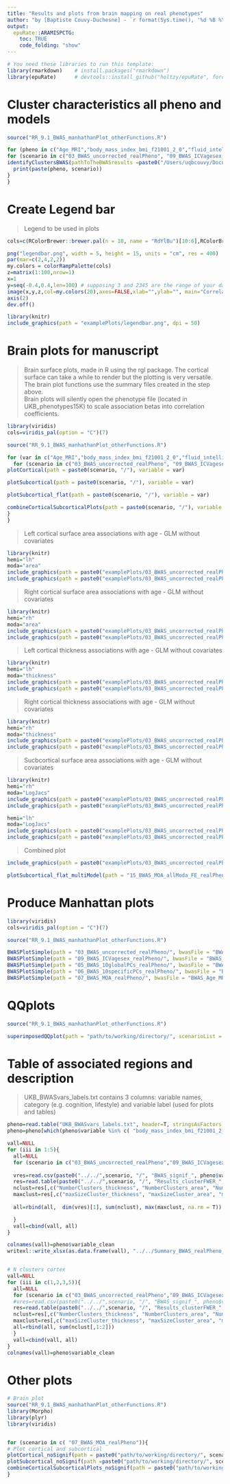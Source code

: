 ```yaml
---
title: "Results and plots from brain mapping on real phenotypes"
author: "by [Baptiste Couvy-Duchesne] - `r format(Sys.time(), '%d %B %Y')`"
output:
  epuRate::ARAMISPCTG:
    toc: TRUE
    code_folding: "show"
---
```


```r
# You need these libraries to run this template:
library(rmarkdown)    # install.packages("rmarkdown") 
library(epuRate)      # devtools::install_github("holtzy/epuRate", force=TRUE)

```

# Cluster characteristics all pheno and models

```R

source("RR_9.1_BWAS_manhathanPlot_otherFunctions.R")

for (pheno in c("Age_MRI","body_mass_index_bmi_f21001_2_0","fluid_intelligence_score_f20016_2_0", "sexuses_datacoding_9_f31_0_0","smoking_status_f20116_2_0", "sexuses_datacoding_9_f31_0_0") ){
for (scenario in c("03_BWAS_uncorrected_realPheno", "09_BWAS_ICVagesex_realPheno", "04_BWAS_5globalPCs_realPheno", "05_BWAS_10globalPCs_realPheno", "06_BWAS_10specificPCs_realPheno", "07_BWAS_MOA_realPheno",  "10_BWAS_MOA_multiORM_QC_realPheno", "15_BWAS_MOA_allModa_FE_realPheno")){
identifyClustersBWAS(pathToTheBWASresults =paste0("/Users/uqbcouvy/Documents/MyDocuments/56_BWAS/", scenario, "/"), variable = pheno, outputFolder = paste0( scenario, "/") , variableLabel = pheno, scenario = scenario)
  print(paste(pheno, scenario))
}
}

```


# Create Legend bar

> Legend to be used in plots  

```R

cols=c(RColorBrewer::brewer.pal(n = 10, name = "RdYlBu")[10:6],RColorBrewer::brewer.pal(n = 10, name = "RdYlBu")[5:1]) # Select palette colours

png("legendbar.png", width = 5, height = 15, units = "cm", res = 400)
par(mar=c(2,4,2,2))
my.colors = colorRampPalette(cols)
z=matrix(1:100,nrow=1)
x=1
y=seq(-0.4,0.4,len=100) # supposing 3 and 2345 are the range of your data
image(x,y,z,col=my.colors(20),axes=FALSE,xlab="",ylab="", main="Correlation")
axis(2)
dev.off()

```

```R
library(knitr)
include_graphics(path = "examplePlots/legendbar.png", dpi = 50)
```

# Brain plots for manuscript

> Brain surface plots, made in R using the rgl package. The cortical surface can take a while to render but the plotting is very versatile.   
> The brain plot functions use the summary files created in the step above.  
> Brain plots will silently open the phenotype file (located in UKB_phenotypes15K) to scale association betas into correlation coefficients.  

```R

library(viridis)
cols=viridis_pal(option = "C")(7)

source("RR_9.1_BWAS_manhathanPlot_otherFunctions.R")

for (var in c("Age_MRI","body_mass_index_bmi_f21001_2_0","fluid_intelligence_score_f20016_2_0", "sexuses_datacoding_9_f31_0_0","smoking_status_f20116_2_0", "sexuses_datacoding_9_f31_0_0") ){
  for (scenario in c("03_BWAS_uncorrected_realPheno", "09_BWAS_ICVagesex_realPheno", "04_BWAS_5globalPCs_realPheno", "05_BWAS_10globalPCs_realPheno", "06_BWAS_10specificPCs_realPheno", "07_BWAS_MOA_realPheno",  "10_BWAS_MOA_multiORM_QC_realPheno", "15_BWAS_MOA_allModa_FE_realPheno")){
plotCortical(path = paste0(scenario, "/"), variable = var)

plotSubcortical(path = paste0(scenario, "/"), variable = var)

plotSubcortical_flat(path = paste0(scenario, "/"), variable = var)

combineCorticalSubcorticalPlots(path = paste0(scenario, "/"), variable = var )
}
}

```

> Left cortical surface area associations with age - GLM without covariates

```R

library(knitr)
hemi="lh"
moda="area"
include_graphics(path = paste0("examplePlots/03_BWAS_uncorrected_realPheno/BWAS_Age_MRI_", hemi, "_", moda, "_clustersAndCoordinates_inside.png"))
include_graphics(path = paste0("examplePlots/03_BWAS_uncorrected_realPheno/BWAS_Age_MRI_", hemi, "_", moda, "_clustersAndCoordinates_outside.png"))

```
> Right cortical surface area associations with age - GLM without covariates

```R

library(knitr)
hemi="rh"
moda="area"
include_graphics(path = paste0("examplePlots/03_BWAS_uncorrected_realPheno/BWAS_Age_MRI_", hemi, "_", moda, "_clustersAndCoordinates_inside.png"))
include_graphics(path = paste0("examplePlots/03_BWAS_uncorrected_realPheno/BWAS_Age_MRI_", hemi, "_", moda, "_clustersAndCoordinates_outside.png"))

```

> Left cortical thickness associations with age - GLM without covariates

```R

library(knitr)
hemi="lh"
moda="thickness"
include_graphics(path = paste0("examplePlots/03_BWAS_uncorrected_realPheno/BWAS_Age_MRI_", hemi, "_", moda, "_clustersAndCoordinates_inside.png"))
include_graphics(path = paste0("examplePlots/03_BWAS_uncorrected_realPheno/BWAS_Age_MRI_", hemi, "_", moda, "_clustersAndCoordinates_outside.png"))

```

> Right cortical thickness associations with age - GLM without covariates

```R

library(knitr)
hemi="rh"
moda="thickness"
include_graphics(path = paste0("examplePlots/03_BWAS_uncorrected_realPheno/BWAS_Age_MRI_", hemi, "_", moda, "_clustersAndCoordinates_inside.png"))
include_graphics(path = paste0("examplePlots/03_BWAS_uncorrected_realPheno/BWAS_Age_MRI_", hemi, "_", moda, "_clustersAndCoordinates_outside.png"))

```

> Sucbcortical surface area associations with age - GLM without covariates

```R

library(knitr)
hemi="rh"
moda="LogJacs"
include_graphics(path = paste0("examplePlots/03_BWAS_uncorrected_realPheno/BWAS_Age_MRI_", hemi, "_", moda, "_clustersAndCoordinates_inside.png"))
include_graphics(path = paste0("examplePlots/03_BWAS_uncorrected_realPheno/BWAS_Age_MRI_", hemi, "_", moda, "_clustersAndCoordinates_outside.png"))

hemi="lh"
moda="LogJacs"
include_graphics(path = paste0("examplePlots/03_BWAS_uncorrected_realPheno/BWAS_Age_MRI_", hemi, "_", moda, "_clustersAndCoordinates_inside.png"))
include_graphics(path = paste0("examplePlots/03_BWAS_uncorrected_realPheno/BWAS_Age_MRI_", hemi, "_", moda, "_clustersAndCoordinates_outside.png"))

```

> Combined plot

```R

include_graphics(path = paste0("examplePlots/03_BWAS_uncorrected_realPheno/Plots_CombinedAge_MRI.png"))

```

```R

plotSubcortical_flat_multiModel(path = "15_BWAS_MOA_allModa_FE_realPheno", variable = "sexuses_datacoding_9_f31_0_0", otherPaths2Models = c("03_BWAS_uncorrected_realPheno/", "09_BWAS_ICVagesex_realPheno/", "04_BWAS_5globalPCs_realPheno/", "05_BWAS_10globalPCs_realPheno/", "06_BWAS_10specificPCs_realPheno/"))

```

# Produce Manhattan plots

```R

library(viridis)
cols=viridis_pal(option = "C")(7)

source("RR_9.1_BWAS_manhathanPlot_otherFunctions.R")

BWASPlotSimple(path = "03_BWAS_uncorrected_realPheno/", bwasFile = "BWAS_Age_MRI.linear", yMax = 120, ntotvar = 5, phenotypeLabel = "Age")
BWASPlotSimple(path = "09_BWAS_ICVagesex_realPheno/", bwasFile = "BWAS_Age_MRI.linear", yMax = 120, ntotvar = 5, phenotypeLabel = "Age")
BWASPlotSimple(path = "05_BWAS_10globalPCs_realPheno/", bwasFile = "BWAS_Age_MRI.linear", yMax = 120, ntotvar = 5, phenotypeLabel = "Age")
BWASPlotSimple(path = "06_BWAS_10specificPCs_realPheno/", bwasFile = "BWAS_Age_MRI.linear", yMax = 120, ntotvar = 5, phenotypeLabel = "Age")
BWASPlotSimple(path = "07_BWAS_MOA_realPheno/", bwasFile = "BWAS_Age_MRI.moa", yMax = 120, ntotvar = 5, phenotypeLabel = "Age")

```

# QQplots

```R

source("RR_9.1_BWAS_manhathanPlot_otherFunctions.R")

superimposedQQplot(path = "path/to/working/directory/", scenarioList = c("03_BWAS_uncorrected_realPheno", "09_BWAS_ICVagesex_realPheno", "05_BWAS_10globalPCs_realPheno","06_BWAS_10specificPCs_realPheno",  "07_BWAS_MOA_realPheno", "15_BWAS_MOA_allModa_FE_realPheno", "10_BWAS_MOA_multiORM_QC_realPheno"), legendList = c("Uncorrected", "sex, ICV corrected", "10 global PCs", "10 moda. spe. PCs", "LMM", "LMM w. covariates","LMM multi BRM"), colourList = viridis_pal(option = "C")(8)[c(1,2,4,5,6,7, 8)], variableLabel = "Age at MRI")

```


# Table of associated regions and description

> UKB_BWASvars_labels.txt contains 3 columns: variable names, category (e.g. cognition, lifestyle) and variable label (used for plots and tables)  

```R

pheno=read.table("UKB_BWASvars_labels.txt", header=T, stringsAsFactors = F)
pheno=pheno[which(pheno$variable %in% c( "body_mass_index_bmi_f21001_2_0","fluid_intelligence_score_f20016_2_0", "Age_MRI","sexuses_datacoding_9_f31_0_0", "smoking_status_f20116_2_0")),]

vall=NULL
for (iii in 1:5){
  all=NULL
  for (scenario in c("03_BWAS_uncorrected_realPheno","09_BWAS_ICVagesex_realPheno", "05_BWAS_10globalPCs_realPheno", "07_BWAS_MOA_realPheno", "15_BWAS_MOA_allModa_FE_realPheno", "10_BWAS_MOA_multiORM_QC_realPheno")){
  
  vres=read.csv(paste0("../../",scenario, "/", "BWAS_signif_", pheno$variable_clean[iii], ".csv" ))
  res=read.table(paste0("../../",scenario, "/", "Results_clusterFWER_", pheno$variable[iii], ".txt" ), header=T)
  nclust=res[,c("NumberClusters_thickness", "NumberClusters_area", "NumberClusters_thick", "NumberClusters_LogJacs")]
  maxclust=res[,c("maxSizeCluster_thickness", "maxSizeCluster_area", "maxSizeCluster_thick", "maxSizeCluster_LogJacs")]
  
  all=rbind(all,  dim(vres)[1], sum(nclust), max(maxclust, na.rm = T))

  }
  vall=cbind(vall, all)
}

colnames(vall)=pheno$variable_clean
writexl::write_xlsx(as.data.frame(vall), "../../Summary_BWAS_realPheno_bonferroniNtraits_R1IEEE.xlsx")


# N clusters cortex
vall=NULL
for (iii in c(1,2,3,5)){
  all=NULL
  for (scenario in c("03_BWAS_uncorrected_realPheno","09_BWAS_ICVagesex_realPheno", "05_BWAS_10globalPCs_realPheno", "07_BWAS_MOA_realPheno","15_BWAS_MOA_allModa_FE_realPheno", "10_BWAS_MOA_multiORM_QC_realPheno")){
  #vres=read.csv(paste0("../../",scenario, "/", "BWAS_signif_", pheno$variable_clean[iii], ".csv" ))
  res=read.table(paste0("../../",scenario, "/", "Results_clusterFWER_", pheno$variable[iii], ".txt" ), header=T)
  nclust=res[,c("NumberClusters_thickness", "NumberClusters_area", "NumberClusters_thick", "NumberClusters_LogJacs")]
  maxclust=res[,c("maxSizeCluster_thickness", "maxSizeCluster_area", "maxSizeCluster_thick", "maxSizeCluster_LogJacs")]
  all=rbind(all, sum(nclust[,1:2]))
  }
  vall=cbind(vall, all)
}
colnames(vall)=pheno$variable_clean

```

# Other plots

```R

# Brain plot 
source("RR_9.1_BWAS_manhathanPlot_otherFunctions.R")
library(Morpho)
library(plyr)
library(viridis)


for (scenario in c( "07_BWAS_MOA_realPheno")){
# Plot cortical and subcortical
plotCortical_noSignif(path = paste0("path/to/working/directory/", scenario, "/"), variable = "body_mass_index_bmi_f21001_2_0")
plotSubcortical_noSignif(path =paste0("path/to/working/directory/", scenario, "/"), variable = "body_mass_index_bmi_f21001_2_0")
combineCorticalSubcorticalPlots_noSignif(path = paste0("path/to/working/directory/", scenario, "/"), variable = "body_mass_index_bmi_f21001_2_0")
}

```

<br><br>

